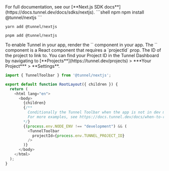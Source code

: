 <Steps>
<Step title="Install the Tunnel Next.js SDK">
For full documentation, see our [**Next.js SDK docs**](https://docs.tunnel.dev/docs/sdks/nextjs).
<CodeGroup>
  ```shell npm
  npm install @tunnel/nextjs
  ```

  ```shell yarn
  yarn add @tunnel/nextjs
  ```

  ```shell pnpm
  pnpm add @tunnel/nextjs
  ```
</CodeGroup>
</Step>
<Step title="Add the Tunnel Toolbar to your app">
To enable Tunnel in your app, render the `<TunnelToolbar />` component in your app. The `<TunnelToolbar />` component is a React component that requires a `projectId` prop.

<ParamField path="projectId" required>
  The ID of the project to link to. You can find your Project ID in the Tunnel Dashboard by navigating to [**Projects**](https://tunnel.dev/projects) > ***Your Project*** > **Settings**.
</ParamField>

```javascript App.jsx
import { TunnelToolbar } from '@tunnel/nextjs';

export default function RootLayout({ children }) {
  return (
    <html lang="en">
      <body>
        {children}
        {/**
          Conditionally the Tunnel Toolbar when the app is not in dev mode.
          For more examples, see https://docs.tunnel.dev/docs/when-to-render-the-tunnel-toolbar
        */}
        {(process.env.NODE_ENV !== "development") && (
          <TunnelToolbar
            projectId={process.env.TUNNEL_PROJECT_ID}
          />
        )}
      </body>
    </html>
  );
}
```
</Step>
</Steps>
